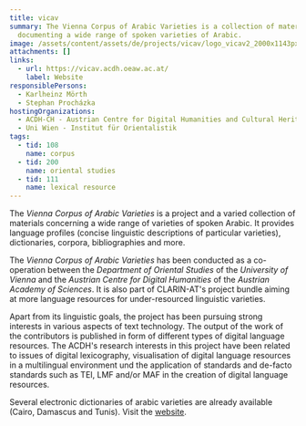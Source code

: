 ```yaml
---
title: vicav
summary: The Vienna Corpus of Arabic Varieties is a collection of materials
  documenting a wide range of spoken varieties of Arabic.
image: /assets/content/assets/de/projects/vicav/logo_vicav2_2000x1143px.png
attachments: []
links:
  - url: https://vicav.acdh.oeaw.ac.at/
    label: Website
responsiblePersons:
  - Karlheinz Mörth
  - Stephan Procházka
hostingOrganizations:
  - ACDH-CH - Austrian Centre for Digital Humanities and Cultural Heritage
  - Uni Wien - Institut für Orientalistik
tags:
  - tid: 108
    name: corpus
  - tid: 200
    name: oriental studies
  - tid: 111
    name: lexical resource
---
```

The _Vienna Corpus of Arabic Varieties_ is a project and a varied collection of materials concerning a wide range of varieties of spoken Arabic. It provides language profiles (concise linguistic descriptions of particular varieties), dictionaries, corpora, bibliographies and more.

The _Vienna Corpus of Arabic Varieties_ has been conducted as a co-operation between the _Department of Oriental Studies_ of the _University of Vienna_ and the _Austrian Centre for Digital Humanities_ of the _Austrian Academy of Sciences_. It is also part of CLARIN-AT's project bundle aiming at more language resources for under-resourced linguistic varieties.

Apart from its linguistic goals, the project has been pursuing strong interests in various aspects of text technology. The output of the work of the contributors is published in form of different types of digital language resources. The ACDH's research interests in this project have been related to issues of digital lexicography, visualisation of digital language resources in a multilingual environment und the application of standards and de-facto standards such as TEI, LMF and/or MAF in the creation of digital language resources.

Several electronic dictionaries of arabic varieties are already available (Cairo, Damascus and Tunis). Visit the [website](https://vicav.acdh.oeaw.ac.at/).
